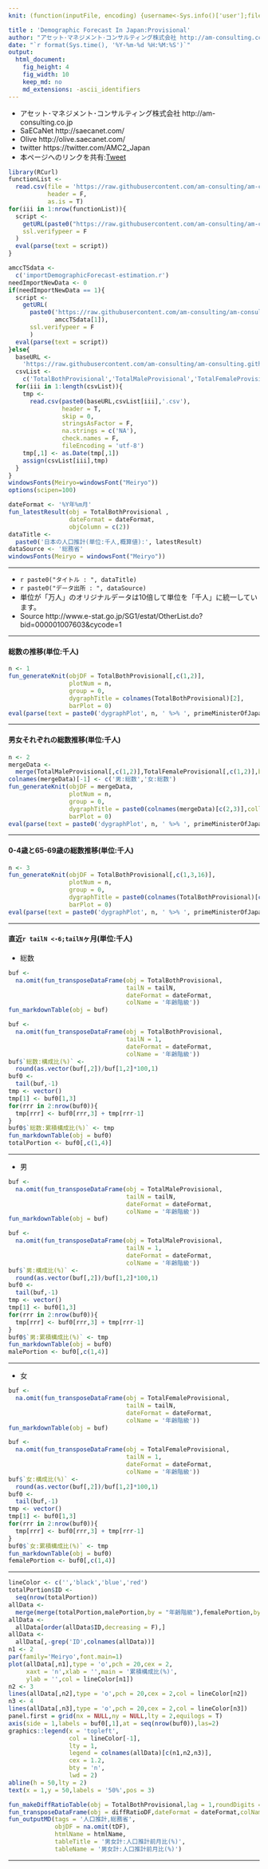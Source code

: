 ```yaml
---
knit: (function(inputFile, encoding) {username<-Sys.info()['user'];fileName<-'defaultPath.csv';pathToFile <-paste0('C:/Users/', username,'/Desktop/pathToCSV/');setwd(pathToFile);buf0<-read.csv(fileName,header = F,skip = 0,stringsAsFactor = F,check.names = F,fileEncoding = 'utf-8');timeStamp<-format(Sys.time(),'%Y%m%d%H%M%S');htmlName<-'DemographicForecastProvisional';rmarkdown::render(inputFile, encoding = encoding, output_file = paste0('C:/Users/',username,buf0[2,1],'charts/','am-consulting.co.jp-',htmlName,'.html')) })

title : 'Demographic Forecast In Japan:Provisional'
author: "アセット･マネジメント･コンサルティング株式会社 http://am-consulting.co.jp"
date: "`r format(Sys.time(), '%Y-%m-%d %H:%M:%S')`"
output: 
  html_document:
    fig_height: 4
    fig_width: 10
    keep_md: no
    md_extensions: -ascii_identifiers
---
```

<link href="http://knowledgevault.saecanet.com/components/rmarkdown-html.css" rel="stylesheet">
<style>.main-container {max-width : 1000px;}</style>
<script src="http://knowledgevault.saecanet.com/components/JavascriptCode.js"></script>

- アセット･マネジメント･コンサルティング株式会社 http://am-consulting.co.jp
- SaECaNet http://saecanet.com/
- Olive http://olive.saecanet.com/
- twitter https://twitter.com/AMC2_Japan
- 本ページへのリンクを共有:<a href="https://twitter.com/share" class="twitter-share-button" data-via="AMC2_Japan" data-size="large">Tweet</a> <script>!function(d,s,id){var js,fjs=d.getElementsByTagName(s)[0],p=/^http:/.test(d.location)?'http':'https';if(!d.getElementById(id)){js=d.createElement(s);js.id=id;js.src=p+'://platform.twitter.com/widgets.js';fjs.parentNode.insertBefore(js,fjs);}}(document, 'script', 'twitter-wjs');</script>

```r
library(RCurl)
functionList <-
  read.csv(file = 'https://raw.githubusercontent.com/am-consulting/am-consulting.github.io/master/csv/functionList.csv',
           header = F,
           as.is = T)
for(iii in 1:nrow(functionList)){
  script <- 
    getURL(paste0("https://raw.githubusercontent.com/am-consulting/am-consulting.github.io/master/", functionList[iii,1]),
    ssl.verifypeer = F
  )
  eval(parse(text = script))
}
```

```r
amccTSdata <- 
  c('importDemographicForecast-estimation.r')
needImportNewData <- 0
if(needImportNewData == 1){  
  script <-
    getURL(
      paste0('https://raw.githubusercontent.com/am-consulting/am-consulting.github.io/master/',
             amccTSdata[1]),
      ssl.verifypeer = F
      )
  eval(parse(text = script))
}else{
  baseURL <- 
    'https://raw.githubusercontent.com/am-consulting/am-consulting.github.io/master/csv/'
  csvList <- 
    c('TotalBothProvisional','TotalMaleProvisional','TotalFemaleProvisional')
  for(iii in 1:length(csvList)){
    tmp <-
      read.csv(paste0(baseURL,csvList[iii],'.csv'), 
               header = T,
               skip = 0, 
               stringsAsFactor = F, 
               na.strings = c('NA'), 
               check.names = F, 
               fileEncoding = 'utf-8')
    tmp[,1] <- as.Date(tmp[,1])
    assign(csvList[iii],tmp)
  }
}
windowsFonts(Meiryo=windowsFont("Meiryo"))
options(scipen=100)
```

```r
dateFormat <- '%Y年%m月'
fun_latestResult(obj = TotalBothProvisional ,
                 dateFormat = dateFormat,
                 objColumn = c(2))
dataTitle <- 
  paste0('日本の人口推計(単位:千人,概算値):', latestResult)
dataSource <- '総務省'
windowsFonts(Meiryo = windowsFont("Meiryo"))
```

***

- `r paste0("タイトル : ", dataTitle)`
- `r paste0("データ出所 : ", dataSource)`
- 単位が「万人」のオリジナルデータは10倍して単位を「千人」に統一しています。
- Source http://www.e-stat.go.jp/SG1/estat/OtherList.do?bid=000001007603&cycode=1

***

#### 総数の推移(単位:千人)

```r
n <- 1
fun_generateKnit(objDF = TotalBothProvisional[,c(1,2)],
                 plotNum = n,
                 group = 0,
                 dygraphTitle = colnames(TotalBothProvisional)[2],
                 barPlot = 0)
eval(parse(text = paste0('dygraphPlot', n, ' %>% ', primeMinisterOfJapan_dygraph)))
```

***

#### 男女それぞれの総数推移(単位:千人)

```r
n <- 2
mergeData <-
  merge(TotalMaleProvisional[,c(1,2)],TotalFemaleProvisional[,c(1,2)],by = 'Date')
colnames(mergeData)[-1] <- c('男:総数','女:総数')
fun_generateKnit(objDF = mergeData,
                 plotNum = n,
                 group = 0,
                 dygraphTitle = paste0(colnames(mergeData)[c(2,3)],collapse = ' × '),
                 barPlot = 0)
eval(parse(text = paste0('dygraphPlot', n, ' %>% ', primeMinisterOfJapan_dygraph)))
```

***

#### 0-4歳と65-69歳の総数推移(単位:千人)

```r
n <- 3
fun_generateKnit(objDF = TotalBothProvisional[,c(1,3,16)],
                 plotNum = n,
                 group = 0,
                 dygraphTitle = paste0(colnames(TotalBothProvisional)[c(3,16)],collapse = ' × '),
                 barPlot = 0)
eval(parse(text = paste0('dygraphPlot', n, ' %>% ', primeMinisterOfJapan_dygraph)))
```

***

#### 直近`r tailN <-6;tailN`ヶ月(単位:千人)
- 総数

```r
buf <-
  na.omit(fun_transposeDataFrame(obj = TotalBothProvisional,
                                 tailN = tailN,
                                 dateFormat = dateFormat,
                                 colName = '年齢階級'))
fun_markdownTable(obj = buf)
```

```r
buf <-
  na.omit(fun_transposeDataFrame(obj = TotalBothProvisional,
                                 tailN = 1,
                                 dateFormat = dateFormat,
                                 colName = '年齢階級'))
buf$`総数:構成比(%)` <- 
  round(as.vector(buf[,2])/buf[1,2]*100,1)
buf0 <-
  tail(buf,-1)
tmp <- vector()
tmp[1] <- buf0[1,3]
for(rrr in 2:nrow(buf0)){
  tmp[rrr] <- buf0[rrr,3] + tmp[rrr-1]
}
buf0$`総数:累積構成比(%)` <- tmp
fun_markdownTable(obj = buf0)
totalPortion <- buf0[,c(1,4)]
```

***
- 男

```r
buf <-
  na.omit(fun_transposeDataFrame(obj = TotalMaleProvisional,
                                 tailN = tailN,
                                 dateFormat = dateFormat,
                                 colName = '年齢階級'))
fun_markdownTable(obj = buf)
```

```r
buf <-
  na.omit(fun_transposeDataFrame(obj = TotalMaleProvisional,
                                 tailN = 1,
                                 dateFormat = dateFormat,
                                 colName = '年齢階級'))
buf$`男:構成比(%)` <- 
  round(as.vector(buf[,2])/buf[1,2]*100,1)
buf0 <-
  tail(buf,-1)
tmp <- vector()
tmp[1] <- buf0[1,3]
for(rrr in 2:nrow(buf0)){
  tmp[rrr] <- buf0[rrr,3] + tmp[rrr-1]
}
buf0$`男:累積構成比(%)` <- tmp
fun_markdownTable(obj = buf0)
malePortion <- buf0[,c(1,4)]
```

***
- 女

```r
buf <-
  na.omit(fun_transposeDataFrame(obj = TotalFemaleProvisional,
                                 tailN = tailN,
                                 dateFormat = dateFormat,
                                 colName = '年齢階級'))
fun_markdownTable(obj = buf)
```

```r
buf <-
  na.omit(fun_transposeDataFrame(obj = TotalFemaleProvisional,
                                 tailN = 1,
                                 dateFormat = dateFormat,
                                 colName = '年齢階級'))
buf$`女:構成比(%)` <- 
  round(as.vector(buf[,2])/buf[1,2]*100,1)
buf0 <-
  tail(buf,-1)
tmp <- vector()
tmp[1] <- buf0[1,3]
for(rrr in 2:nrow(buf0)){
  tmp[rrr] <- buf0[rrr,3] + tmp[rrr-1]
}
buf0$`女:累積構成比(%)` <- tmp
fun_markdownTable(obj = buf0)
femalePortion <- buf0[,c(1,4)]
```

***

```r
lineColor <- c('','black','blue','red')
totalPortion$ID <- 
  seq(nrow(totalPortion))
allData <-
  merge(merge(totalPortion,malePortion,by = "年齢階級"),femalePortion,by = "年齢階級")
allData <-
  allData[order(allData$ID,decreasing = F),]
allData <-
  allData[,-grep('ID',colnames(allData))]
n1 <- 2
par(family='Meiryo',font.main=1)
plot(allData[,n1],type = 'o',pch = 20,cex = 2,
     xaxt = 'n',xlab = '',main = '累積構成比(%)',
     ylab = '',col = lineColor[n1])
n2 <- 3
lines(allData[,n2],type = 'o',pch = 20,cex = 2,col = lineColor[n2])
n3 <- 4
lines(allData[,n3],type = 'o',pch = 20,cex = 2,col = lineColor[n3])
panel.first = grid(nx = NULL,ny = NULL,lty = 2,equilogs = T)
axis(side = 1,labels = buf0[,1],at = seq(nrow(buf0)),las=2)
graphics::legend(x = 'topleft',
                 col = lineColor[-1],
                 lty = 1,
                 legend = colnames(allData)[c(n1,n2,n3)],
                 cex = 1.2,
                 bty = 'n',
                 lwd = 2)
abline(h = 50,lty = 2)
text(x = 1,y = 50,labels = '50%',pos = 3)
```

```r
fun_makeDiffRatioTable(obj = TotalBothProvisional,lag = 1,roundDigits = 3)
fun_transposeDataFrame(obj = diffRatioDF,dateFormat = dateFormat,colName = '年齢階級')
fun_outputMD(tags = '人口推計,総務省',
             objDF = na.omit(tDF),
             htmlName = htmlName,
             tableTitle = '男女計:人口推計前月比(%)',
             tableName = '男女計:人口推計前月比(%)')
```

***
<script>MakeNegative();</script>
<script>
  (function(i,s,o,g,r,a,m){i['GoogleAnalyticsObject']=r;i[r]=i[r]||function(){
  (i[r].q=i[r].q||[]).push(arguments)},i[r].l=1*new Date();a=s.createElement(o),
  m=s.getElementsByTagName(o)[0];a.async=1;a.src=g;m.parentNode.insertBefore(a,m)
  })(window,document,'script','https://www.google-analytics.com/analytics.js','ga');

  ga('create', 'UA-3077339-5', 'auto');
  ga('send', 'pageview');

</script>
